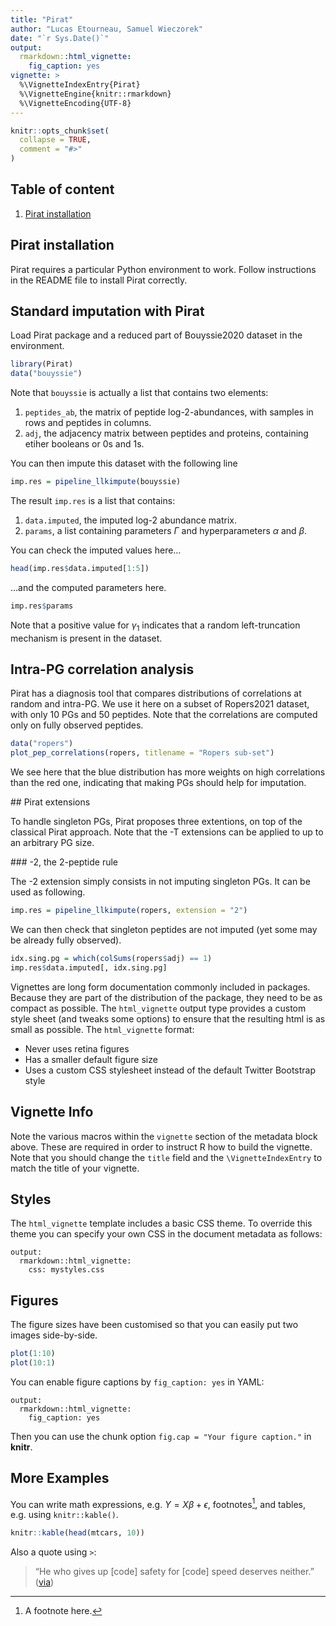 ```yaml
---
title: "Pirat"
author: "Lucas Etourneau, Samuel Wieczorek"
date: "`r Sys.Date()`"
output:
  rmarkdown::html_vignette:
    fig_caption: yes
vignette: >
  %\VignetteIndexEntry{Pirat}
  %\VignetteEngine{knitr::rmarkdown}
  %\VignetteEncoding{UTF-8}
---
```


```r
knitr::opts_chunk$set(
  collapse = TRUE,
  comment = "#>"
)
```

## Table of content

1. [Pirat installation](#dunno)

## Pirat installation

Pirat requires a particular Python environment to work. Follow instructions in the README file to install Pirat correctly.

## Standard imputation with Pirat

Load Pirat package and a reduced part of Bouyssie2020 dataset in the environment.
```r
library(Pirat)
data("bouyssie")
```

Note that `bouyssie` is actually a list that contains two elements:

1. `peptides_ab`, the matrix of peptide log-2-abundances, with samples in rows and peptides in columns.
2. `adj`, the adjacency matrix between peptides and proteins, containing etiher booleans or 0s and 1s.

You can then impute this dataset with the following line
```r
imp.res = pipeline_llkimpute(bouyssie)
```

The result `imp.res` is a list that contains:

1. `data.imputed`, the imputed log-2 abundance matrix.
2. `params`, a list containing parameters $\Gamma$ and hyperparameters $\alpha$ and $\beta$.

You can check the imputed values here...
```r
head(imp.res$data.imputed[1:5])
```

...and the computed parameters here.
```r
imp.res$params
```
Note that a positive value for $\gamma_1$ indicates that a random left-truncation mechanism
is present in the dataset.

## Intra-PG correlation analysis

Pirat has a diagnosis tool that compares distributions of correlations at random and intra-PG.
We use it here on a subset of Ropers2021 dataset, with only 10 PGs and 50 peptides. Note that 
the correlations are computed only on fully observed peptides.
```r
data("ropers")
plot_pep_correlations(ropers, titlename = "Ropers sub-set")
```
 We see here that the blue distribution has more weights on high correlations than the red one,
 indicating that making PGs should help for imputation.
 
 ## Pirat extensions
 
 To handle singleton PGs, Pirat proposes three extentions, on top of the classical Pirat approach.
 Note that the -T extensions can be applied to up to an arbitrary PG size. 
 
 ### -2, the 2-peptide rule
 
 The -2 extension simply consists in not imputing singleton PGs. It can be used as following.
```r
imp.res = pipeline_llkimpute(ropers, extension = "2")
```
We can then check that singleton peptides are not imputed (yet some may be already fully observed).
```r
idx.sing.pg = which(colSums(ropers$adj) == 1)
imp.res$data.imputed[, idx.sing.pg]
```

 
 
 



Vignettes are long form documentation commonly included in packages. Because they are part of the distribution of the package, they need to be as compact as possible. The `html_vignette` output type provides a custom style sheet (and tweaks some options) to ensure that the resulting html is as small as possible. The `html_vignette` format:

- Never uses retina figures
- Has a smaller default figure size
- Uses a custom CSS stylesheet instead of the default Twitter Bootstrap style

## Vignette Info

Note the various macros within the `vignette` section of the metadata block above. These are required in order to instruct R how to build the vignette. Note that you should change the `title` field and the `\VignetteIndexEntry` to match the title of your vignette.

## Styles

The `html_vignette` template includes a basic CSS theme. To override this theme you can specify your own CSS in the document metadata as follows:

    output: 
      rmarkdown::html_vignette:
        css: mystyles.css

## Figures

The figure sizes have been customised so that you can easily put two images side-by-side. 

```r
plot(1:10)
plot(10:1)
```

You can enable figure captions by `fig_caption: yes` in YAML:

    output:
      rmarkdown::html_vignette:
        fig_caption: yes

Then you can use the chunk option `fig.cap = "Your figure caption."` in **knitr**.

## More Examples

You can write math expressions, e.g. $Y = X\beta + \epsilon$, footnotes^[A footnote here.], and tables, e.g. using `knitr::kable()`.

```r
knitr::kable(head(mtcars, 10))
```

Also a quote using `>`:

> "He who gives up [code] safety for [code] speed deserves neither."
([via](https://twitter.com/hadleywickham/status/504368538874703872))
